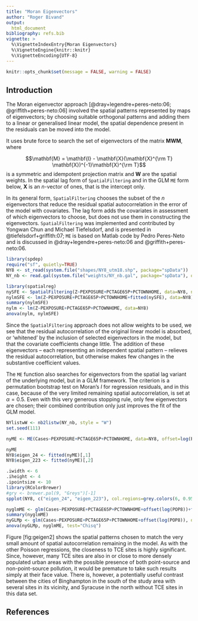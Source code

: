 ```yaml
---
title: "Moran Eigenvectors"
author: "Roger Bivand"
output:
  html_document
bibliography: refs.bib
vignette: >
  %\VignetteIndexEntry{Moran Eigenvectors}
  %\VignetteEngine{knitr::knitr}
  %\VignetteEncoding{UTF-8}
---
```


```r
knitr::opts_chunk$set(message = FALSE, warning = FALSE)
```

## Introduction

The Moran eigenvector approach
[@dray+legendre+peres-neto:06; @griffith+peres-neto:06] involved the
spatial patterns represented by maps of eigenvectors; by choosing
suitable orthogonal patterns and adding them to a linear or generalised
linear model, the spatial dependence present in the residuals can be
moved into the model.

It uses brute force to search the set of eigenvectors of the matrix
$\mathbf{M W M}$, where

$$\mathbf{M} = \mathbf{I} - \mathbf{X}(\mathbf{X}^{\rm T}
\mathbf{X})^{-1}\mathbf{X}^{\rm T}$$ is a symmetric and idempotent
projection matrix and $\mathbf{W}$ are the spatial weights. In the
spatial lag form of [`SpatialFiltering`]{} and in the GLM [`ME`]{} form
below, $\mathbf{X}$ is an $n$-vector of ones, that is the intercept
only.

In its general form, [`SpatialFiltering`]{} chooses the subset of the
$n$ eigenvectors that reduce the residual spatial autocorrelation in the
error of the model with covariates. The lag form adds the covariates in
assessment of which eigenvectors to choose, but does not use them in
constructing the eigenvectors. [`SpatialFiltering`]{} was implemented
and contributed by Yongwan Chun and Michael Tiefelsdorf, and is
presented in @tiefelsdorf+griffith:07; [`ME`]{} is based on Matlab code
by Pedro Peres-Neto and is discussed in @dray+legendre+peres-neto:06 and
@griffith+peres-neto:06.

```r
library(spdep)
require("sf", quietly=TRUE)
NY8 <- st_read(system.file("shapes/NY8_utm18.shp", package="spData"))
NY_nb <- read.gal(system.file("weights/NY_nb.gal", package="spData"), override.id=TRUE)
```

```r
library(spatialreg)
nySFE <- SpatialFiltering(Z~PEXPOSURE+PCTAGE65P+PCTOWNHOME, data=NY8, nb=NY_nb, style="W", verbose=FALSE)
nylmSFE <- lm(Z~PEXPOSURE+PCTAGE65P+PCTOWNHOME+fitted(nySFE), data=NY8)
summary(nylmSFE)
nylm <- lm(Z~PEXPOSURE+PCTAGE65P+PCTOWNHOME, data=NY8)
anova(nylm, nylmSFE)
```

Since the [`SpatialFiltering`]{} approach does not allow weights to be
used, we see that the residual autocorrelation of the original linear
model is absorbed, or ‘whitened’ by the inclusion of selected
eigenvectors in the model, but that the covariate coefficients change
little. The addition of these eigenvectors – each representing an
independent spatial pattern – relieves the residual autocorrelation, but
otherwise makes few changes in the substantive coefficient values.

The [`ME`]{} function also searches for eigenvectors from the spatial
lag variant of the underlying model, but in a GLM framework. The
criterion is a permutation bootstrap test on Moran’s $I$ for regression
residuals, and in this case, because of the very limited remaining
spatial autocorrelation, is set at $\alpha = 0.5$. Even with this very
generous stopping rule, only few eigenvectors are chosen; their combined
contribution only just improves the fit of the GLM model.

```r
NYlistwW <- nb2listw(NY_nb, style = "W")
set.seed(111)
```

```r
nyME <- ME(Cases~PEXPOSURE+PCTAGE65P+PCTOWNHOME, data=NY8, offset=log(POP8), family="poisson", listw=NYlistwW, alpha=0.44)
```

```r
nyME
NY8$eigen_24 <- fitted(nyME)[,1]
NY8$eigen_223 <- fitted(nyME)[,2]
```

```r
.iwidth <- 6
.iheight <- 4
.ipointsize <- 10
library(RColorBrewer)
#gry <- brewer.pal(9, "Greys")[-1]
spplot(NY8, c("eigen_24", "eigen_223"), col.regions=grey.colors(6, 0.95, 0.55, 2.2), cuts=5)
``` 

```r
nyglmME <- glm(Cases~PEXPOSURE+PCTAGE65P+PCTOWNHOME+offset(log(POP8))+fitted(nyME), data=NY8, family="poisson")
summary(nyglmME)
nyGLMp <- glm(Cases~PEXPOSURE+PCTAGE65P+PCTOWNHOME+offset(log(POP8)), data=NY8,family="poisson")
anova(nyGLMp, nyglmME, test="Chisq")
```

Figure \[fig:geigen2\] shows the spatial patterns chosen to match the
very small amount of spatial autocorrelation remaining in the model. As
with the other Poisson regressions, the closeness to TCE sites is highly
significant. Since, however, many TCE sites are also in or close to more
densely populated urban areas with the possible presence of both
point-source and non-point-source pollution, it would be premature to
take such results simply at their face value. There is, however, a
potentially useful contrast between the cities of Binghampton in the
south of the study area with several sites in its vicinity, and Syracuse
in the north without TCE sites in this data set.

## References

[^1]: This vignette formed pp. 302–305 of the first edition of Bivand,
    R. S., Pebesma, E. and Gómez-Rubio V. (2008) Applied Spatial Data
    Analysis with R, Springer-Verlag, New York. It was retired from the
    second edition (2013) to accommodate material on other topics, and
    is made available in this form with the understanding of the
    publishers.
